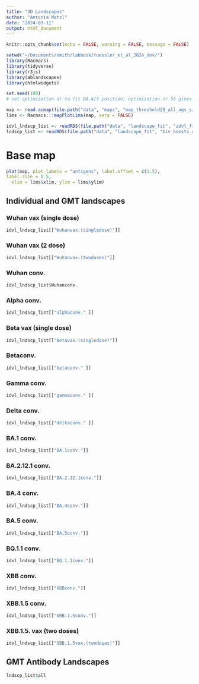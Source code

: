 ```yaml
---
title: "3D Landscapes"
author: "Antonia Netzl"
date: "2024-03-11"
output: html_document
---
```


```r
knitr::opts_chunk$set(echo = FALSE, warning = FALSE, message = FALSE)
```

```r
setwd("~/Documents/smith/labbook/roessler_et_al_2024_dev/")
library(Racmacs)
library(tidyverse)
library(r3js)
library(ablandscapes)
library(htmlwidgets)

set.seed(100)
# set optimization nr to fit BA.4/5 position; optimization nr 56 gives upper BA.4/5

map <- read.acmap(file.path("data", "maps", "map_threshold20_all_ags_singleTP_woXBBconvStudy_alpha_adj.ace"))
lims <- Racmacs:::mapPlotLims(map, sera = FALSE)

idvl_lndscp_list <- readRDS(file.path("data", "landscape_fit", "idvl_fits_ags_all.rds"))
lndscp_list <- readRDS(file.path("data", "landscape_fit", "biv_boosts_ags_all.rds"))
```

# Base map

```r
plot(map, plot_labels = "antigens", label.offset = c(1.5),
label.size = 0.5,
  xlim = lims$xlim, ylim = lims$ylim)
```

## Individual and GMT landscapes

### Wuhan vax (single dose)

```r
idvl_lndscp_list[["Wuhanvax.(singledose)"]]
```


### Wuhan vax (2 dose)
```r
idvl_lndscp_list[["Wuhanvax.(twodoses)"]]
```

### Wuhan conv.
```r
idvl_lndscp_list$Wuhanconv.
```

### Alpha conv.

```r
idvl_lndscp_list[["alphaconv." ]]
```

### Beta vax (single dose)

```r
idvl_lndscp_list[["Betavax.(singledose)"]]
```

### Betaconv.

```r
idvl_lndscp_list[["betaconv." ]]
```

### Gamma conv.

```r
idvl_lndscp_list[["gammaconv." ]]
```

### Delta conv.

```r
idvl_lndscp_list[["deltaconv." ]]
```

### BA.1 conv.

```r
idvl_lndscp_list[["BA.1conv."]]
```

### BA.2.12.1 conv.

```r
idvl_lndscp_list[["BA.2.12.1conv."]]
```

### BA.4 conv.

```r
idvl_lndscp_list[["BA.4conv."]]
```

### BA.5 conv.

```r
idvl_lndscp_list[["BA.5conv."]]
```

### BQ.1.1 conv.

```r
idvl_lndscp_list[["BQ.1.1conv."]]
```

### XBB conv.

```r
idvl_lndscp_list[["XBBconv."]]
```

### XBB.1.5 conv.

```r
idvl_lndscp_list[["XBB.1.5conv."]]
```

### XBB.1.5. vax (two doses)

```r
idvl_lndscp_list[["XBB.1.5vax.(twodoses)"]]
```


## GMT Antibody Landscapes
```r
lndscp_list$all
```